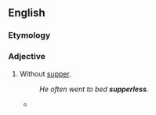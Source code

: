 ==English==

===Etymology===
{{suffix|en|supper|less}}

===Adjective===
{{en-adj|-}}

# Without [[supper]].
#: ''He often went to bed '''supperless'''.''
#* {{quote-book|1=en|year=1907|year_published=1980|author=Barbara Baynton|authorlink=Barbara Baynton|title=Human Toll|series=Portable Australian Authors: Barbara Baynton|editors=Sally Krimmer; Alan Lawson|publisher=University of Queensland Press|location=St Lucia|page=262|passage=Nungi, hungry and weary, had come to a fireless and '''supperless''' hut, and, after fire-making, was busy preparing supper for himself and Woona - she sitting calmly watching him.}}